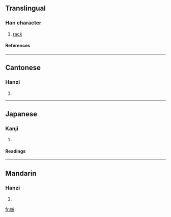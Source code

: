 ==Translingual==
===Han character===
{{Han char|rn=75|rad=木|as=09|sn=13|four=4891<sub>2</sub>|canj=木卜尸木 (DYSD)}}
# [[rack]]
====References====
{{Han ref|kx=0537.290|dkj=15081|hdz=21254.150|uh=6938|ud=26936|bh=DDCB|bd=56779}}

----
==Cantonese==
===Hanzi===
{{yue-hanzi|jyut=|y=yi4}}
# {{defn|Cantonese}}

----
==Japanese==
===Kanji===
{{ja-kanji|grade=|rs=木09}}
# {{defn|Japanese}} 
====Readings====
{{ja-readings|on=[[い]] (i)|kun=[[ころもかけ]] (koromokake)}}

----
==Mandarin==
===Hanzi===
{{cmn-hanzi|pin=[[yí]] (yi2), [[zhēn]] (zhen1)|wg=i<sup>2</sup>, chen<sup>1</sup>}}
# {{defn|Mandarin}}

[[fr:椸]]
